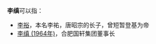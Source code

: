 '''李缜'''可以指：
*[[李𥙿|李𥙿]]，本名李祐，唐昭宗的长子，曾短暂登基为帝
*[[李缜_(1964年)|李缜 (1964年)]]，合肥国轩集团董事长
{{disambig|Z|cat=二字李姓人名消歧义}}